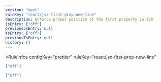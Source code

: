 ```yaml
---
version: "next"
ruleKey: "react/jsx-first-prop-new-line"
description: Enforce proper position of the first property in JSX
jsEntry: ["off"]
previousJsEntry: null
tsEntry: ["off"]
previousTsEntry: null
history: []
---
```


<RuleInfos 
  configKey="prettier" 
  ruleKey="react/jsx-first-prop-new-line" 
>

```json
["off"]
```

```json
["off"]
```

</RuleInfos>
